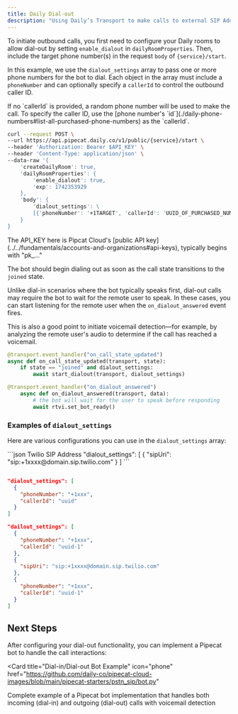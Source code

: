 ```yaml
---
title: Daily Dial-out
description: "Using Daily’s Transport to make calls to external SIP Addresses and PSTN numbers"
---
```


To initiate outbound calls, you first need to configure your Daily rooms to allow dial-out by setting `enable_dialout` in `dailyRoomProperties`. Then, include the target phone number(s) in the request `body` of `{service}/start`.

In this example, we use the `dialout_settings` array to pass one or more phone numbers for the bot to dial. Each object in the array must include a `phoneNumber` and can optionally specify a `callerId` to control the outbound caller ID.

<Info>
  If no `callerId` is provided, a random phone number will be used to make the
  call. To specify the caller ID, use the [phone number's
  `id`](./daily-phone-numbers#list-all-purchased-phone-numbers) as the
  `callerId`.
</Info>

```bash
curl --request POST \
--url https://api.pipecat.daily.co/v1/public/{service}/start \
--header 'Authorization: Bearer $API_KEY' \
--header 'Content-Type: application/json' \
--data-raw '{
    'createDailyRoom': true,
    'dailyRoomProperties': {
        'enable_dialout': true,
        'exp': 1742353929
    },
    'body': {
        'dialout_settings': \
        [{'phoneNumber': '+1TARGET', 'callerId': 'UUID_OF_PURCHASED_NUM'}]
    }
}
```

<Info>
  The API_KEY here is Pipcat Cloud's [public API
  key](../../fundamentals/accounts-and-organizations#api-keys), typically begins
  with "pk_..."
</Info>

The bot should begin dialing out as soon as the call state transitions to the `joined` state.

Unlike dial-in scenarios where the bot typically speaks first, dial-out calls may require the bot to wait for the remote user to speak. In these cases, you can start listening for the remote user when the `on_dialout_answered` event fires.

This is also a good point to initiate voicemail detection—for example, by analyzing the remote user's audio to determine if the call has reached a voicemail.

```python
@transport.event_handler("on_call_state_updated")
async def on_call_state_updated(transport, state):
    if state == "joined" and dialout_settings:
        await start_dialout(transport, dialout_settings)

@transport.event_handler("on_dialout_answered")
    async def on_dialout_answered(transport, data):
        # the bot will wait for the user to speak before responding
        await rtvi.set_bot_ready()
```

### Examples of `dialout_settings`

Here are various configurations you can use in the `dialout_settings` array:

<CodeGroup>
```json Twilio SIP Address
"dialout_settings": [
  { 
    "sipUri": "sip:+1xxxx@domain.sip.twilio.com" 
  }
]
```

```json Phone Number with CallerID

"dialout_settings": [
  {
    "phoneNumber": "+1xxx",
    "callerId": "uuid"
  }
]

```

```json Multiple Phone Numbers
"dailout_settings": [
  {
    "phoneNumber": "+1xxx",
    "callerId": "uuid-1"
  },
  {
    "sipUri": "sip:+1xxxx@domain.sip.twilio.com"
  },
  {
    "phoneNumber": "+1xxx",
    "callerId": "uuid-1"
  }
]
```

</CodeGroup>

## Next Steps

After configuring your dial-out functionality, you can implement a Pipecat bot to handle the call interactions:

<Card
  title="Dial-in/Dial-out Bot Example"
  icon="phone"
  href="https://github.com/daily-co/pipecat-cloud-images/blob/main/pipecat-starters/pstn_sip/bot.py"
>
  Complete example of a Pipecat bot implementation that handles both incoming
  (dial-in) and outgoing (dial-out) calls with voicemail detection
</Card>
